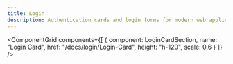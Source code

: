 ```yaml
---
title: Login
description: Authentication cards and login forms for modern web applications
---
```




<ComponentGrid 
  components={[
    {
      component: LoginCardSection,
      name: "Login Card",
      href: "/docs/login/Login-Card",
      height: "h-120",
      scale: 0.6
    }
  ]}
/>

